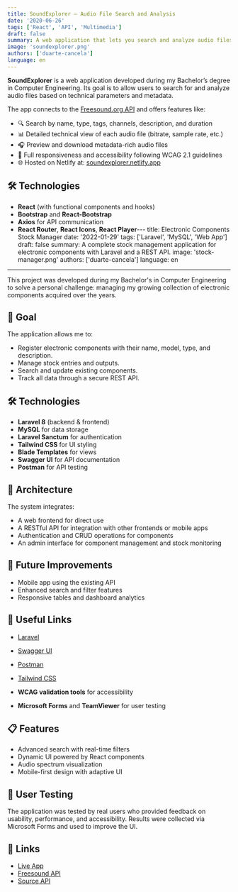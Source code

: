 ```yaml
---
title: SoundExplorer – Audio File Search and Analysis
date: '2020-06-26'
tags: ['React', 'API', 'Multimedia']
draft: false
summary: A web application that lets you search and analyze audio files using the Freesound.org API. Built with React and Bootstrap, it’s fully responsive and accessible.
image: 'soundexplorer.png'
authors: ['duarte-cancela']
language: en
---
```


**SoundExplorer** is a web application developed during my Bachelor’s degree in Computer Engineering. Its goal is to allow users to search for and analyze audio files based on technical parameters and metadata.

The app connects to the [Freesound.org API](https://freesound.org/docs/api/) and offers features like:

- 🔍 Search by name, type, tags, channels, description, and duration
- 📊 Detailed technical view of each audio file (bitrate, sample rate, etc.)
- 🎧 Preview and download metadata-rich audio files
- 📱 Full responsiveness and accessibility following WCAG 2.1 guidelines
- 🌐 Hosted on Netlify at: [soundexplorer.netlify.app](https://soundexplorer.netlify.app)

## 🛠️ Technologies

- **React** (with functional components and hooks)
- **Bootstrap** and **React-Bootstrap**
- **Axios** for API communication
- **React Router**, **React Icons**, **React Player**---
title: Electronic Components Stock Manager
date: '2022-01-29'
tags: ['Laravel', 'MySQL', 'Web App']
draft: false
summary: A complete stock management application for electronic components with Laravel and a REST API.
image: 'stock-manager.png'
authors: ['duarte-cancela']
language: en
---

This project was developed during my Bachelor's in Computer Engineering to solve a personal challenge: managing my growing collection of electronic components acquired over the years.

## 🚀 Goal

The application allows me to:

- Register electronic components with their name, model, type, and description.
- Manage stock entries and outputs.
- Search and update existing components.
- Track all data through a secure REST API.

## 🛠️ Technologies

- **Laravel 8** (backend & frontend)
- **MySQL** for data storage
- **Laravel Sanctum** for authentication
- **Tailwind CSS** for UI styling
- **Blade Templates** for views
- **Swagger UI** for API documentation
- **Postman** for API testing

## 🧱 Architecture

The system integrates:

- A web frontend for direct use
- A RESTful API for integration with other frontends or mobile apps
- Authentication and CRUD operations for components
- An admin interface for component management and stock monitoring

## 📱 Future Improvements

- Mobile app using the existing API
- Enhanced search and filter features
- Responsive tables and dashboard analytics

## 🔗 Useful Links

- [Laravel](https://laravel.com/)
- [Swagger UI](https://swagger.io/tools/swagger-ui/)
- [Postman](https://www.postman.com/)
- [Tailwind CSS](https://tailwindcss.com/)

- **WCAG validation tools** for accessibility
- **Microsoft Forms** and **TeamViewer** for user testing

## 📋 Features

- Advanced search with real-time filters
- Dynamic UI powered by React components
- Audio spectrum visualization
- Mobile-first design with adaptive UI

## 🔬 User Testing

The application was tested by real users who provided feedback on usability, performance, and accessibility. Results were collected via Microsoft Forms and used to improve the UI.

## 🔗 Links

- [Live App](https://soundexplorer.netlify.app/)
- [Freesound API](https://freesound.org/docs/api/)
- [Source API](https://freesound.org/)


